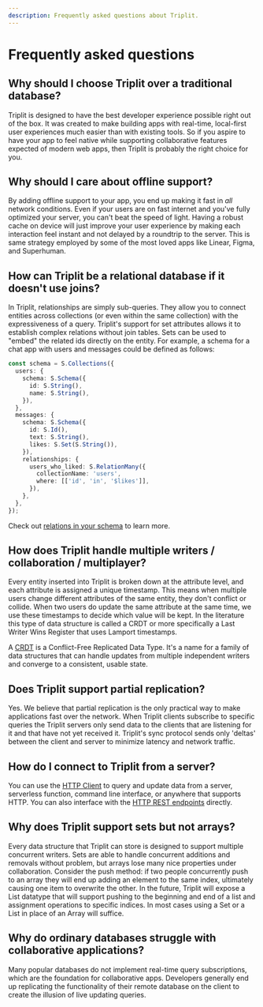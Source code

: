 ```yaml
---
description: Frequently asked questions about Triplit.
---
```


# Frequently asked questions

## Why should I choose Triplit over a traditional database?

Triplit is designed to have the best developer experience possible right out of the box. It was created to make building apps with real-time, local-first user experiences much easier than with existing tools. So if you aspire to have your app to feel native while supporting collaborative features expected of modern web apps, then Triplit is probably the right choice for you.

## Why should I care about offline support?

By adding offline support to your app, you end up making it fast in _all_ network conditions. Even if your users are on fast internet and you've fully optimized your server, you can't beat the speed of light. Having a robust cache on device will just improve your user experience by making each interaction feel instant and not delayed by a roundtrip to the server. This is same strategy employed by some of the most loved apps like Linear, Figma, and Superhuman.

## How can Triplit be a relational database if it doesn't use joins?

In Triplit, relationships are simply sub-queries. They allow you to connect entities across collections (or even within the same collection) with the expressiveness of a query. Triplit's support for set attributes allows it to establish complex relations without join tables. Sets can be used to "embed" the related ids directly on the entity. For example, a schema for a chat app with users and messages could be defined as follows:

```typescript
const schema = S.Collections({
  users: {
    schema: S.Schema({
      id: S.String(),
      name: S.String(),
    }),
  },
  messages: {
    schema: S.Schema({
      id: S.Id(),
      text: S.String(),
      likes: S.Set(S.String()),
    }),
    relationships: {
      users_who_liked: S.RelationMany({
        collectionName: 'users',
        where: [['id', 'in', '$likes']],
      }),
    },
  },
});
```

Check out [relations in your schema](/schemas/relations) to learn more.

## How does Triplit handle multiple writers / collaboration / multiplayer?

Every entity inserted into Triplit is broken down at the attribute level, and each attribute is assigned a unique timestamp. This means when multiple users change different attributes of the same entity, they don't conflict or collide. When two users do update the same attribute at the same time, we use these timestamps to decide which value will be kept. In the literature this type of data structure is called a CRDT or more specifically a Last Writer Wins Register that uses Lamport timestamps.

A [CRDT](https://en.wikipedia.org/wiki/Conflict-free_replicated_data_type) is a Conflict-Free Replicated Data Type. It's a name for a family of data structures that can handle updates from multiple independent writers and converge to a consistent, usable state.

## Does Triplit support partial replication?

Yes. We believe that partial replication is the only practical way to make applications fast over the network. When Triplit clients subscribe to specific queries the Triplit servers only send data to the clients that are listening for it and that have not yet received it. Triplit's sync protocol sends only 'deltas' between the client and server to minimize latency and network traffic.

## How do I connect to Triplit from a server?

You can use the [HTTP Client](/client/http-client) to query and update data from a server, serverless function, command line interface, or anywhere that supports HTTP. You can also interface with the [HTTP REST endpoints](/http-api) directly.

## Why does Triplit support sets but not arrays?

Every data structure that Triplit can store is designed to support multiple concurrent writers. Sets are able to handle concurrent additions and removals without problem, but arrays lose many nice properties under collaboration. Consider the push method: if two people concurrently push to an array they will end up adding an element to the same index, ultimately causing one item to overwrite the other. In the future, Triplit will expose a List datatype that will support pushing to the beginning and end of a list and assignment operations to specific indices. In most cases using a Set or a List in place of an Array will suffice.

## Why do ordinary databases struggle with collaborative applications?

Many popular databases do not implement real-time query subscriptions, which are the foundation for collaborative apps. Developers generally end up replicating the functionality of their remote database on the client to create the illusion of live updating queries.
